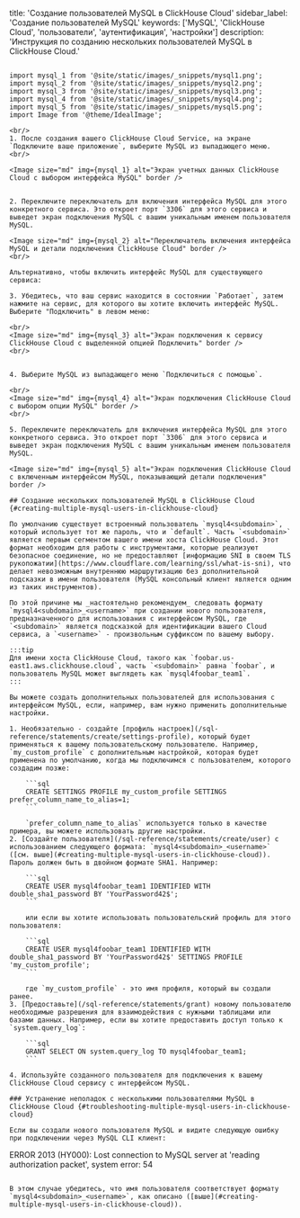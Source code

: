 title: 'Создание пользователей MySQL в ClickHouse Cloud'
sidebar_label: 'Создание пользователей MySQL'
keywords: ['MySQL', 'ClickHouse Cloud', 'пользователи', 'аутентификация', 'настройки']
description: 'Инструкция по созданию нескольких пользователей MySQL в ClickHouse Cloud.'
```

import mysql_1 from '@site/static/images/_snippets/mysql1.png';
import mysql_2 from '@site/static/images/_snippets/mysql2.png';
import mysql_3 from '@site/static/images/_snippets/mysql3.png';
import mysql_4 from '@site/static/images/_snippets/mysql4.png';
import mysql_5 from '@site/static/images/_snippets/mysql5.png';
import Image from '@theme/IdealImage';

<br/>
1. После создания вашего ClickHouse Cloud Service, на экране `Подключите ваше приложение`, выберите MySQL из выпадающего меню.
<br/>

<Image size="md" img={mysql_1} alt="Экран учетных данных ClickHouse Cloud с выбором интерфейса MySQL" border />


2. Переключите переключатель для включения интерфейса MySQL для этого конкретного сервиса. Это откроет порт `3306` для этого сервиса и выведет экран подключения MySQL с вашим уникальным именем пользователя MySQL.

<Image size="md" img={mysql_2} alt="Переключатель включения интерфейса MySQL и детали подключения ClickHouse Cloud" border />
<br/>

Альтернативно, чтобы включить интерфейс MySQL для существующего сервиса:

3. Убедитесь, что ваш сервис находится в состоянии `Работает`, затем нажмите на сервис, для которого вы хотите включить интерфейс MySQL. Выберите "Подключить" в левом меню:

<br/>
<Image size="md" img={mysql_3} alt="Экран подключения к сервису ClickHouse Cloud с выделенной опцией Подключить" border />
<br/>


4. Выберите MySQL из выпадающего меню `Подключиться с помощью`.

<br/>
<Image size="md" img={mysql_4} alt="Экран подключения ClickHouse Cloud с выбором опции MySQL" border />
<br/>

5. Переключите переключатель для включения интерфейса MySQL для этого конкретного сервиса. Это откроет порт `3306` для этого сервиса и выведет экран подключения MySQL с вашим уникальным именем пользователя MySQL.

<Image size="md" img={mysql_5} alt="Экран подключения ClickHouse Cloud с включенным интерфейсом MySQL, показывающий детали подключения" border />

## Создание нескольких пользователей MySQL в ClickHouse Cloud {#creating-multiple-mysql-users-in-clickhouse-cloud}

По умолчанию существует встроенный пользователь `mysql4<subdomain>`, который использует тот же пароль, что и `default`. Часть `<subdomain>` является первым сегментом вашего имени хоста ClickHouse Cloud. Этот формат необходим для работы с инструментами, которые реализуют безопасное соединение, но не предоставляют [информацию SNI в своем TLS рукопожатии](https://www.cloudflare.com/learning/ssl/what-is-sni), что делает невозможным внутреннюю маршрутизацию без дополнительной подсказки в имени пользователя (MySQL консольный клиент является одним из таких инструментов).

По этой причине мы _настоятельно рекомендуем_ следовать формату `mysql4<subdomain>_<username>` при создании нового пользователя, предназначенного для использования с интерфейсом MySQL, где `<subdomain>` является подсказкой для идентификации вашего Cloud сервиса, а `<username>` - произвольным суффиксом по вашему выбору.

:::tip
Для имени хоста ClickHouse Cloud, такого как `foobar.us-east1.aws.clickhouse.cloud`, часть `<subdomain>` равна `foobar`, и пользователь MySQL может выглядеть как `mysql4foobar_team1`.
:::

Вы можете создать дополнительных пользователей для использования с интерфейсом MySQL, если, например, вам нужно применить дополнительные настройки.

1. Необязательно - создайте [профиль настроек](/sql-reference/statements/create/settings-profile), который будет применяться к вашему пользовательскому пользователю. Например, `my_custom_profile` с дополнительным настройкой, которая будет применена по умолчанию, когда мы подключимся с пользователем, которого создадим позже:

    ```sql
    CREATE SETTINGS PROFILE my_custom_profile SETTINGS prefer_column_name_to_alias=1;
    ```

    `prefer_column_name_to_alias` используется только в качестве примера, вы можете использовать другие настройки.
2. [Создайте пользователя](/sql-reference/statements/create/user) с использованием следующего формата: `mysql4<subdomain>_<username>` ([см. выше](#creating-multiple-mysql-users-in-clickhouse-cloud)). Пароль должен быть в двойном формате SHA1. Например:

    ```sql
    CREATE USER mysql4foobar_team1 IDENTIFIED WITH double_sha1_password BY 'YourPassword42$';
    ```

    или если вы хотите использовать пользовательский профиль для этого пользователя:

    ```sql
    CREATE USER mysql4foobar_team1 IDENTIFIED WITH double_sha1_password BY 'YourPassword42$' SETTINGS PROFILE 'my_custom_profile';
    ```

    где `my_custom_profile` - это имя профиля, который вы создали ранее.
3. [Предоставьте](/sql-reference/statements/grant) новому пользователю необходимые разрешения для взаимодействия с нужными таблицами или базами данных. Например, если вы хотите предоставить доступ только к `system.query_log`:

    ```sql
    GRANT SELECT ON system.query_log TO mysql4foobar_team1;
    ```

4. Используйте созданного пользователя для подключения к вашему ClickHouse Cloud сервису с интерфейсом MySQL.

### Устранение неполадок с несколькими пользователями MySQL в ClickHouse Cloud {#troubleshooting-multiple-mysql-users-in-clickhouse-cloud}

Если вы создали нового пользователя MySQL и видите следующую ошибку при подключении через MySQL CLI клиент:

```
ERROR 2013 (HY000): Lost connection to MySQL server at 'reading authorization packet', system error: 54
```

В этом случае убедитесь, что имя пользователя соответствует формату `mysql4<subdomain>_<username>`, как описано ([выше](#creating-multiple-mysql-users-in-clickhouse-cloud)).
